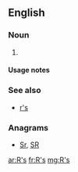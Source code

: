 {{also|rs|Rs|RS|.rs|r's|RS-|(RS)-|␞}}
==English==

===Noun===
{{head|en|noun plural form}}

# {{plural of|R|lang=en}}

====Usage notes====
{{U:en:plurals of letters}}

===See also===
* [[r's]]

===Anagrams===
* [[Sr#English|Sr]], [[SR#English|SR]]

[[ar:R's]]
[[fr:R's]]
[[mg:R's]]